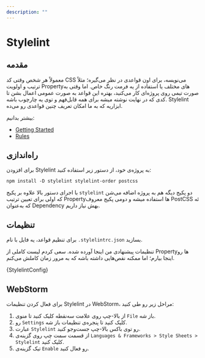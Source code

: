```yaml
---
description: ""
---
```



# Stylelint

## مقدمه

معمولاً هر شخص وقتی کد CSS می‌نویسه، برای اون قواعدی در نظر می‌گیره؛
مثلاً ترتیب و اولویت Propertyهای مختلف یا استفاده از یه فرمت رنگ خاص.
اما وقتی به صورت تیمی روی پروژه‌ای کار می‌کنید،
بهتره این قواعد به صورت عمومی اعمال بشن
تا کدی که در نهایت نوشته میشه برای همه قابل‌فهم و توی یه چارچوب باشه.
Stylelint
ابزاریه که به ما امکان تعریف چنین قواعدی رو می‌ده.

بیشتر بدانیم:

- [Getting Started](https://stylelint.io/user-guide/get-started)
- [Rules](https://stylelint.io/user-guide/rules)

## راه‌اندازی

برای افزودن Stylelint به پروژه‌ی خود، از دستور زیر استفاده کنید:

```shell
npm install -D stylelint stylelint-order postcss
```

با اجرای دستور بالا علاوه بر پکیج `stylelint` دو پکیج دیگه هم به پروژه اضافه می‌شن
که اولی برای تعیین ترتیب Propertyها استفاده میشه و دومی پکیج معروف PostCSS ئه که به‌عنوان Dependency بهش نیاز داریم.

## تنظیمات

برای تنظیم قواعد، یه فایل با نام
`.stylelintrc.json`
بسازید.

تنظیمات پیشنهادی من اینجا آورده شده.
سعی کردم لیست کاملی از Propertyها رو اینجا بیارم؛
اما ممکنه نقص‌هایی داشته باشه که به مرور زمان کاملش می‌کنم.

<CodeBlock language="json">{StylelintConfig}</CodeBlock>

## WebStorm

برای فعال کردن تنظیمات Stylelint در WebStorm، مراحل زیر رو طی کنید:

1. از بالا-چپ روی علامت سه‌نقطه کلیک کنید تا منوی `File` باز شه.
2. رو `Settings` کلیک کنید تا پنجره‌ی تنظیمات باز شه.
3. عبارت `Stylelint` رو توی باکس بالا-چپ جست‌وجو کنید.
4. از قسمت سمت چپ روی گزینه‌ی `Languages & Frameworks > Style Sheets > Stylelint` کلیک کنید.
5. تیک گزینه‌ی `Enable` رو فعال کنید.

